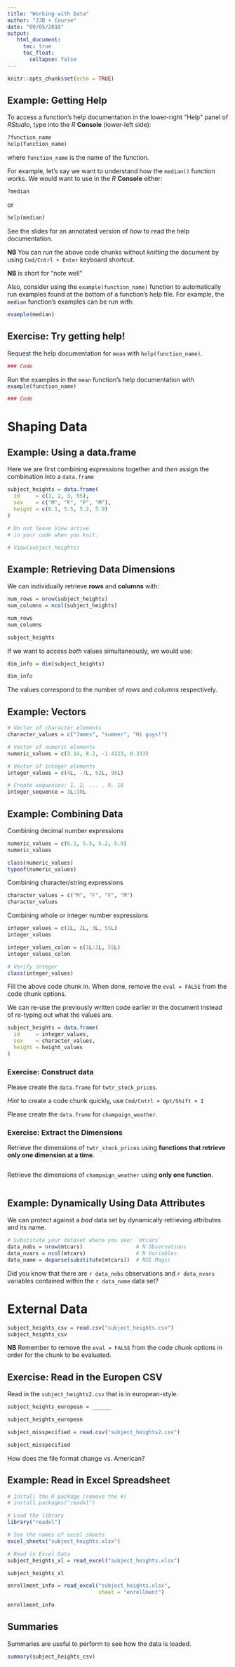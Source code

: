 ```yaml
---
title: "Working with Data"
author: "JJB + Course"
date: "09/05/2018"
output:
   html_document:
     toc: true
     toc_float:
       collapse: false
---
```


```r
knitr::opts_chunk$set(echo = TRUE)
```

## Example: Getting Help

To access a function's help documentation in the lower-right "Help" panel of
_RStudio_, type into the _R_ **Console** (lower-left side): 

```r
?function_name
help(function_name)
```

where `function_name` is the name of the function.

For example, let's say we want to understand how the `median()` function works.
We would want to use in the _R_ **Console** either:

```r
?median
```

or

```r
help(median)
```

See the slides for an annotated version of _how_ to read the help documentation.

**NB** You can _run_ the above code chunks without _knitting_ the document by
using `Cmd/Cntrl + Enter` keyboard shortcut.

**NB** is short for "note well"

Also, consider using the `example(function_name)` function to automatically run
examples found at the bottom of a function's help file. For example, the
`median` function's examples can be run with:

```r
example(median)
```

## Exercise: Try getting help!

Request the help documentation for `mean` with `help(function_name)`.

```r

### Code

```

Run the examples in the `mean` function's help documentation with `example(function_name)`

```r

### Code

```


# Shaping Data

## Example: Using a data.frame

Here we are first combining expressions together and _then_ assign the
combination into a `data.frame`

```r
subject_heights = data.frame(
  id     = c(1, 2, 3, 55),
  sex    = c("M", "F", "F", "M"),
  height = c(6.1, 5.5, 5.2, 5.9)
)
```

```r
# Do not leave View active
# in your code when you knit.

# View(subject_heights)
```


## Example: Retrieving Data **Dim**ensions 

We can individually retrieve **rows** and **columns** with:

```r
num_rows = nrow(subject_heights)
num_columns = ncol(subject_heights)

num_rows
num_columns

subject_heights
```

If we want to access _both_ values simultaneously, we would use:

```r
dim_info = dim(subject_heights)

dim_info
```

The values correspond to the number of _rows_ and _columns_ respectively.

## Example: Vectors

```r
# Vector of character elements
character_values = c("James", "summer", "Hi guys!")

# Vector of numeric elements
numeric_values = c(3.14, 8.2, -1.4123, 0.333)

# Vector of integer elements
integer_values = c(4L, -7L, 52L, 98L)

# Create sequences: 1, 2, ... , 9, 10
integer_sequence = 1L:10L
```


## Example: Combining Data

Combining decimal number expressions

```r
numeric_values = c(6.1, 5.5, 5.2, 5.9)
numeric_values 

class(numeric_values)
typeof(numeric_values)
```

Combining character/string expressions

```r
character_values = c("M", "F", "F", "M")
character_values
```

Combining whole or integer number expressions

```r
integer_values = c(1L, 2L, 3L, 55L)
integer_values

integer_values_colon = c(1L:3L, 55L)
integer_values_colon

# Verify integer
class(integer_values)

```

Fill the above code chunk in. When done, remove the `eval = FALSE` from the code chunk options.

We can re-use the previously written code earlier in the document instead of re-typing out what the values are. 

```r
subject_heights = data.frame(
  id     = integer_values,
  sex    = character_values,
  height = height_values
)
```

### Exercise: Construct data

Please create the `data.frame` for `twtr_stock_prices`.

_Hint_ to create a code chunk quickly, use `Cmd/Cntrl + Opt/Shift + I`


Please create the `data.frame` for `champaign_weather`.


### Exercise: Extract the **Dim**ensions

Retrieve the dimensions of `twtr_stock_prices` using **functions that retrieve only one dimension at a time**.

```r

```


Retrieve the dimensions of `champaign_weather` using **only one function**.

```r

```


## Example: Dynamically Using Data Attributes

We can protect against a _bad_ data set by dynamically
retrieving attributes and its name. 

```r
# Substitute your dataset where you see: `mtcars`
data_nobs = nrow(mtcars)                 # N Observations
data_nvars = ncol(mtcars)                # N Variables
data_name = deparse(substitute(mtcars))  # NSE Magic
``` 

Did you know that there are `r data_nobs`
observations and `r data_nvars` variables 
contained within the `r data_name`  data set?

# External Data


```r
subject_heights_csv = read.csv("subject_heights.csv")
subject_heights_csv
``` 

**NB** Remember to remove the `eval = FALSE` from the code chunk options in order for the chunk to be evaluated.

## Exercise: Read in the Europen CSV

Read in the `subject_heights2.csv` that is in european-style. 

```r
subject_heights_european = ______

subject_heights_european
``` 


```r
subject_misspecified = read.csv("subject_heights2.csv")

subject_misspecified
```

How does the file format change vs. American?

## Example: Read in Excel Spreadsheet

```r
# Install the R package (remove the #)
# install.packages("readxl")

# Load the library
library("readxl")

# See the names of excel sheets
excel_sheets("subject_heights.xlsx")
```

```r
# Read in Excel Data
subject_heights_xl = read_excel("subject_heights.xlsx")

subject_heights_xl
```

```r
enrollment_info = read_excel("subject_heights.xlsx",
                             sheet = "enrollment")

enrollment_info
```

## Summaries

Summaries are useful to perform to see how the data is loaded. 

```r
summary(subject_heights_csv)
```


